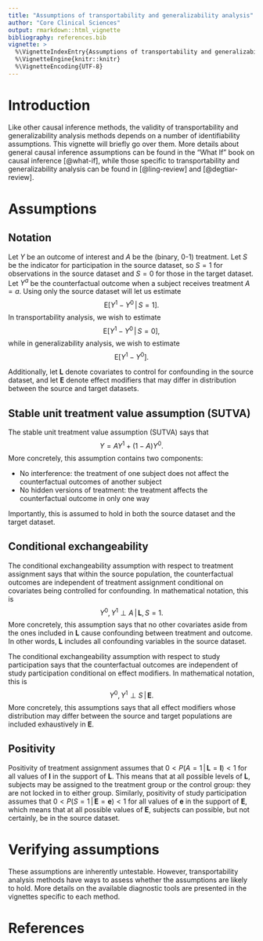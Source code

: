 ```yaml
---
title: "Assumptions of transportability and generalizability analysis"
author: "Core Clinical Sciences"
output: rmarkdown::html_vignette
bibliography: references.bib
vignette: >
  %\VignetteIndexEntry{Assumptions of transportability and generalizability analysis}
  %\VignetteEngine{knitr::knitr}
  %\VignetteEncoding{UTF-8}
---
```


\newcommand{\given}{\,|\,}
\newcommand{\E}{\mathrm{E}}

# Introduction

Like other causal inference methods, the validity of transportability and generalizability analysis methods depends on a number of identifiability assumptions. This vignette will briefly go over them. More details about general causal inference assumptions can be found in the "What If" book on causal inference [@what-if], while those specific to transportability and generalizability analysis can be found in [@ling-review] and [@degtiar-review].

# Assumptions

## Notation

Let $Y$ be an outcome of interest and $A$ be the (binary, 0-1) treatment. Let $S$ be the indicator for participation in the source dataset, so $S = 1$ for observations in the source dataset and $S = 0$ for those in the target dataset. Let $Y^a$ be the counterfactual outcome when a subject receives treatment $A = a$. Using only the source dataset will let us estimate
$$\E[Y^1 - Y^0 \given S = 1].$$
In transportability analysis, we wish to estimate
$$\E[Y^1 - Y^0 \given S = 0],$$
while in generalizability analysis, we wish to estimate
$$\E[Y^1 - Y^0].$$

Additionally, let $\mathbf{L}$ denote covariates to control for confounding in the source dataset, and let $\mathbf{E}$ denote effect modifiers that may differ in distribution between the source and target datasets.

## Stable unit treatment value assumption (SUTVA)

The stable unit treatment value assumption (SUTVA) says that
$$Y = AY^1 + (1-A)Y^0.$$
More concretely, this assumption contains two components:

 - No interference: the treatment of one subject does not affect the counterfactual outcomes of another subject
 - No hidden versions of treatment: the treatment affects the counterfactual outcome in only one way
 
Importantly, this is assumed to hold in both the source dataset and the target dataset.
 
## Conditional exchangeability

The conditional exchangeability assumption with respect to treatment assignment says that within the source population, the counterfactual outcomes are independent of treatment assignment conditional on covariates being controlled for confounding. In mathematical notation, this is
$$Y^0, Y^1 \perp A \given \mathbf{L}, S = 1.$$
More concretely, this assumption says that no other covariates aside from the ones included in $\mathbf{L}$ cause confounding between treatment and outcome. In other words, $\mathbf{L}$ includes all confounding variables in the source dataset.

The conditional exchangeability assumption with respect to study participation says that the counterfactual outcomes are independent of study participation conditional on effect modifiers. In mathematical notation, this is
$$Y^0, Y^1 \perp S \given \mathbf{E}.$$
More concretely, this assumptions says that all effect modifiers whose distribution may differ between the source and target populations are included exhaustively in $\mathbf{E}$.

## Positivity

Positivity of treatment assignment assumes that $0 < P(A = 1 \given \mathbf{L} = \mathbf{l}) < 1$ for all values of $\mathbf{l}$ in the support of $\mathbf{L}$. This means that at all possible levels of $\mathbf{L}$, subjects may be assigned to the treatment group or the control group: they are not locked in to either group. Similarly, positivity of study participation assumes that $0 < P(S = 1 \given \mathbf{E} = \mathbf{e}) < 1$ for all values of $\mathbf{e}$ in the support of $\mathbf{E}$, which means that at all possible values of $\mathbf{E}$, subjects can possible, but not certainly, be in the source dataset.

# Verifying assumptions

These assumptions are inherently untestable. However, transportability analysis methods have ways to assess whether the assumptions are likely to hold. More details on the available diagnostic tools are presented in the vignettes specific to each method.

# References

::: {#refs}
:::